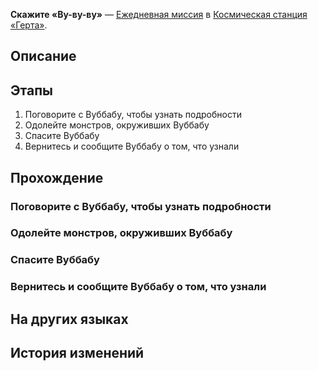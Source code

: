 {{Дополнить|Диалоги.}}
{{Миссия Инфобокс
|id              = 3000212
|Название        = 
|Изображение     = Миссия Освоения Скажите «Ву-ву-ву».png
|Тип             = Ежедневная миссия
|События         = 
|Глава           = 
|Условия         = 
|Персонажи       = Напуганный Вуббабу; Первопроходец; Расслабленный Вуббабу; Тревожный Вуббабу
|СтартЛокация    = Зона поддержки
|Мир             = Космическая станция «Герта»
|Локации         = Зона поддержки
|Предыдущая      = 
|Следующая       = 
|Награды         = Кредиты*5 000
}}
'''Скажите «Ву-ву-ву»''' — [[Ежедневная миссия]] в [[Космическая станция «Герта»]].

==Описание==
{{Описание|<!--официальное описание из Перекрёстка судеб-->}}

==Этапы==
# Поговорите с Вуббабу, чтобы узнать подробности
# Одолейте монстров, окруживших Вуббабу
# Спасите Вуббабу
# Вернитесь и сообщите Вуббабу о том, что узнали

==Прохождение==
{{Дополнить}}


===Поговорите с Вуббабу, чтобы узнать подробности===
{{Описание миссии|локация=Зона поддержки|Вам попался очень обеспокоенный Вуббабу. Спросите у него, что случилось.}}
{{Диалог Начало}}

{{Диалог Конец}}

===Одолейте монстров, окруживших Вуббабу===
{{Описание миссии|локация=Зона хранения|Вубба-ву, ву-ху-у... Монстры!}}
{{Диалог Начало}}

{{Диалог Конец}}

===Спасите Вуббабу===
{{Описание миссии|локация=Зона хранения|Этого Вуббабу, похоже, парализовало от страха... Посмотрите, что с ним.}}
{{Диалог Начало}}

{{Диалог Конец}}

===Вернитесь и сообщите Вуббабу о том, что узнали===
{{Описание миссии|локация=Зона поддержки|Спасение завершено! Вернитесь к обеспокоенному Вуббабу и сообщите, что волноваться не о чем.}}
{{Диалог Начало}}

{{Диалог Конец}}

==На других языках==
{{На других языках
|en   = Wooo A Little
|zhs  = 呜呜一下
|zht  = 嗚嗚一下
|ja   = ウーウーっとな！
|ko   = 훌쩍훌쩍
|es   = Un poco de buuu
|fr   = Youhou
|ru   = Скажите «Ву-ву-ву»
|th   = วูวู กันสักหน่อย
|vi   = Wo Wo Xem Nào!
|de   = Ein bisschen Wuh-wuh
|id   = Woo Woo Sebentar
|pt   = Comemore um Pouquinho
}}

==История изменений==
{{История изменений|2.7}}
